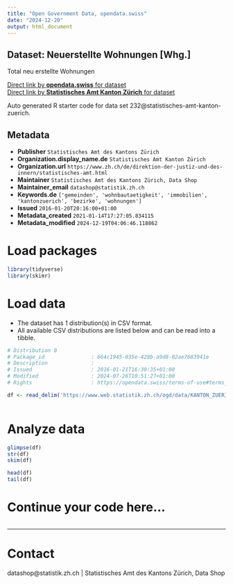 ```yaml
---
title: "Open Government Data, opendata.swiss"
date: "2024-12-20"
output: html_document
---
```


## Dataset: Neuerstellte Wohnungen [Whg.]

Total neu erstellte Wohnungen

[Direct link by **opendata.swiss** for dataset](https://opendata.swiss/de/dataset/neuerstellte-wohnungen-whg)<br>
[Direct link by **Statistisches Amt Kanton Zürich** for dataset](https://www.zh.ch/de/politik-staat/gemeinden/gemeindeportraet.html)

Auto generated R starter code for data set 232@statistisches-amt-kanton-zuerich.

## Metadata

- **Publisher** `Statistisches Amt des Kantons Zürich`
- **Organization.display_name.de** `Statistisches Amt Kanton Zürich`
- **Organization.url** `https://www.zh.ch/de/direktion-der-justiz-und-des-innern/statistisches-amt.html`
- **Maintainer** `Statistisches Amt des Kantons Zürich, Data Shop`
- **Maintainer_email** `datashop@statistik.zh.ch`
- **Keywords.de** `['gemeinden', 'wohnbautaetigkeit', 'immobilien', 'kantonzuerich', 'bezirke', 'wohnungen']`
- **Issued** `2016-01-20T20:16:00+01:00`
- **Metadata_created** `2021-01-14T17:27:05.834115`
- **Metadata_modified** `2024-12-19T04:06:46.118862`


# Load packages

```r

library(tidyverse)
library(skimr)

```

# Load data

-   The dataset has 1 distribution(s) in CSV format.
-   All available CSV distributions are listed below and can be read into a tibble.

```r

# Distribution 0
# Package_id               : 664c1945-035e-428b-a9d8-02ae7683941e
# Description              : 
# Issued                   : 2016-01-21T16:30:35+01:00
# Modified                 : 2024-07-26T10:51:27+01:00
# Rights                   : https://opendata.swiss/terms-of-use#terms_by

df <- read_delim('https://www.web.statistik.zh.ch/ogd/data/KANTON_ZUERICH_370.csv')



```

# Analyze data

```r

glimpse(df)
str(df)
skim(df)

head(df)
tail(df)

```

# Continue your code here...

```r

```

------------------------------------------------------------------------

# Contact

datashop@statistik.zh.ch | Statistisches Amt des Kantons Zürich, Data Shop
